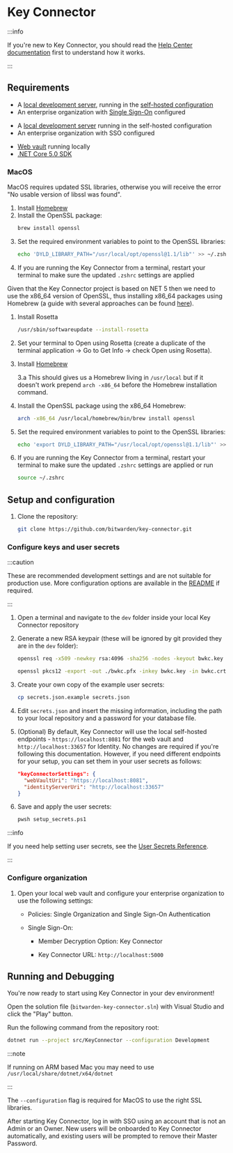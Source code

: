 
# Key Connector

:::info

If you're new to Key Connector, you should read the [Help Center documentation][help] first to
understand how it works.

:::

## Requirements

<bitwarden>

- A [local development server](../server/guide.md), running in the
  [self-hosted configuration](../server/self-hosted/index.md)
- An enterprise organization with [Single Sign-On](../server/sso/index.md) configured

</bitwarden>

<community>

- A [local development server](../server/guide.md) running in the self-hosted configuration
- An enterprise organization with SSO configured

</community>

- [Web vault](../clients/web-vault) running locally
- [.NET Core 5.0 SDK](https://www.microsoft.com/net/download/core)

### MacOS

MacOS requires updated SSL libraries, otherwise you will receive the error "No usable version of
libssl was found".

<Tabs>
<TabItem value="intel" label="Intel" default>

1. Install [Homebrew](https://brew.sh/)
2. Install the OpenSSL package:
   ```bash
   brew install openssl
   ```
3. Set the required environment variables to point to the OpenSSL libraries:
   ```bash
   echo 'DYLD_LIBRARY_PATH="/usr/local/opt/openssl@1.1/lib"' >> ~/.zshrc
   ```
4. If you are running the Key Connector from a terminal, restart your terminal to make sure the
   updated `.zshrc` settings are applied

</TabItem>
<TabItem value="arm" label="ARM">

Given that the Key Connector project is based on NET 5 then we need to use the x86_64 version of
OpenSSL, thus installing x86_64 packages using Homebrew (a guide with several approaches can be
found
[here](https://www.wisdomgeek.com/development/installing-intel-based-packages-using-homebrew-on-the-m1-mac/)).

1. Install Rosetta
   ```bash
   /usr/sbin/softwareupdate --install-rosetta
   ```
2. Set your terminal to Open using Rosetta (create a duplicate of the terminal application -> Go to
   Get Info -> check Open using Rosetta).
3. Install [Homebrew](https://brew.sh/)

   3.a This should gives us a Homebrew living in `/usr/local` but if it doesn't work prepend
   `arch -x86_64` before the Homebrew installation command.

4. Install the OpenSSL package using the x86_64 Homebrew:
   ```bash
   arch -x86_64 /usr/local/homebrew/bin/brew install openssl
   ```
5. Set the required environment variables to point to the OpenSSL libraries:
   ```bash
   echo 'export DYLD_LIBRARY_PATH="/usr/local/opt/openssl@1.1/lib"' >> ~/.zshrc
   ```
6. If you are running the Key Connector from a terminal, restart your terminal to make sure the
   updated `.zshrc` settings are applied or run
   ```bash
   source ~/.zshrc
   ```

</TabItem>
</Tabs>

## Setup and configuration

1. Clone the repository:
   ```bash
   git clone https://github.com/bitwarden/key-connector.git
   ```

### Configure keys and user secrets

:::caution

These are recommended development settings and are not suitable for production use. More
configuration options are available in the
[README](https://github.com/bitwarden/key-connector/blob/master/README.md) if required.

:::

1. Open a terminal and navigate to the `dev` folder inside your local Key Connector repository

2. Generate a new RSA keypair (these will be ignored by git provided they are in the `dev` folder):

   ```bash
   openssl req -x509 -newkey rsa:4096 -sha256 -nodes -keyout bwkc.key -out bwkc.crt -subj "/CN=Bitwarden Key Connector" -days 36500

   openssl pkcs12 -export -out ./bwkc.pfx -inkey bwkc.key -in bwkc.crt -passout pass:{Password}
   ```

3. Create your own copy of the example user secrets:

   ```bash
   cp secrets.json.example secrets.json
   ```

4. Edit `secrets.json` and insert the missing information, including the path to your local
   repository and a password for your database file.
5. (Optional) By default, Key Connector will use the local self-hosted endpoints -
   `https://localhost:8081` for the web vault and `http://localhost:33657` for Identity. No changes
   are required if you're following this documentation. However, if you need different endpoints for
   your setup, you can set them in your user secrets as follows:

   ```json
   "keyConnectorSettings": {
     "webVaultUri": "https://localhost:8081",
     "identityServerUri": "http://localhost:33657"
   }
   ```

6. Save and apply the user secrets:

   ```bash
   pwsh setup_secrets.ps1
   ```

:::info

If you need help setting user secrets, see the
[User Secrets Reference](../../contributing/user-secrets.md).

:::

### Configure organization

1. Open your local web vault and configure your enterprise organization to use the following
   settings:

   - Policies: Single Organization and Single Sign-On Authentication

   - Single Sign-On:

     - Member Decryption Option: Key Connector

     - Key Connector URL: `http://localhost:5000`

## Running and Debugging

You're now ready to start using Key Connector in your dev environment!

<Tabs>
   <TabItem value="vs" label="Visual Studio" default>

Open the solution file (`bitwarden-key-connector.sln`) with Visual Studio and click the "Play"
button.

   </TabItem>
   <TabItem value="cli" label="CLI">

Run the following command from the repository root:

```bash
dotnet run --project src/KeyConnector --configuration Development
```

:::note

If running on ARM based Mac you may need to use `/usr/local/share/dotnet/x64/dotnet`

:::

The `--configuration` flag is required for MacOS to use the right SSL libraries.

   </TabItem>
</Tabs>

After starting Key Connector, log in with SSO using an account that is not an Admin or an Owner. New
users will be onboarded to Key Connector automatically, and existing users will be prompted to
remove their Master Password.

[help]: https://bitwarden.com/help/about-key-connector/
